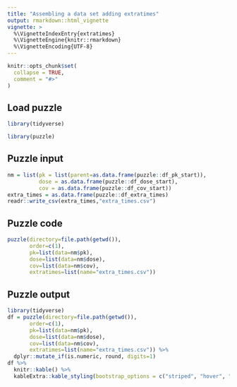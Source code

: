 ```yaml
---
title: "Assembling a data set adding extratimes"
output: rmarkdown::html_vignette
vignette: >
  %\VignetteIndexEntry{extratimes}
  %\VignetteEngine{knitr::rmarkdown}
  %\VignetteEncoding{UTF-8}
---
```


```r
knitr::opts_chunk$set(
  collapse = TRUE,
  comment = "#>"
)
```

## Load puzzle
```r
library(tidyverse)
```

```r
library(puzzle)
```

## Puzzle input
```r
nm = list(pk = list(parent=as.data.frame(puzzle::df_pk_start)),
          dose = as.data.frame(puzzle::df_dose_start),
          cov = as.data.frame(puzzle::df_cov_start))
extra_times = as.data.frame(puzzle::df_extra_times)
readr::write_csv(extra_times,"extra_times.csv")
```

## Puzzle code
```r
puzzle(directory=file.path(getwd()),
       order=c(1),
       pk=list(data=nm$pk), 
       dose=list(data=nm$dose), 
       cov=list(data=nm$cov),
       extratimes=list(name="extra_times.csv"))
```

## Puzzle output
```r
library(tidyverse)
df = puzzle(directory=file.path(getwd()),
       order=c(1),
       pk=list(data=nm$pk), 
       dose=list(data=nm$dose), 
       cov=list(data=nm$cov),
       extratimes=list(name="extra_times.csv")) %>% 
  dplyr::mutate_if(is.numeric, round, digits=1)
df %>%
  knitr::kable() %>%
  kableExtra::kable_styling(bootstrap_options = c("striped", "hover", "condensed", "responsive"))



```
